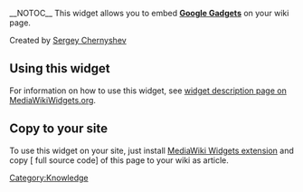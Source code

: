 <noinclude>__NOTOC__
This widget allows you to embed '''[http://www.google.com/ig/directory?synd=open Google Gadgets]''' on your wiki page.

Created by [http://www.mediawikiwidgets.org/User:Sergey_Chernyshev Sergey Chernyshev]

== Using this widget ==
For information on how to use this widget, see [http://www.mediawikiwidgets.org/Google_Gadget widget description page on MediaWikiWidgets.org].

== Copy to your site ==
To use this widget on your site, just install [http://www.mediawiki.org/wiki/Extension:Widgets MediaWiki Widgets extension] and copy [{{fullurl:{{FULLPAGENAME}}|action=edit}} full source code] of this page to your wiki as '''{{FULLPAGENAME}}''' article.
</noinclude><includeonly><script src="http://www.gmodules.com/ig/ifr?url=<!--{$url|validate:url}-->&amp;synd=open&amp;w=<!--{$width|validate:int|default:300}-->&amp;h=<!--{$height|validate:int|default:265}-->&amp;title=<!--{$title|escape:'urlpathinfo'}-->&amp;lang=all&amp;country=ALL&amp;border=%23ffffff%7C3px%2C1px+solid+%23999999&amp;output=js"></script></includeonly>


[[Category:Knowledge]]